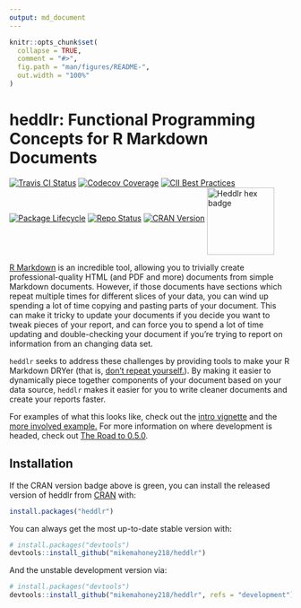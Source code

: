 ```yaml
---
output: md_document
---
```


<!-- README.md is generated from README.Rmd. Please edit that file -->

```r
knitr::opts_chunk$set(
  collapse = TRUE,
  comment = "#>",
  fig.path = "man/figures/README-",
  out.width = "100%"
)
```

# heddlr: Functional Programming Concepts for R Markdown Documents

<!-- badges: start -->
[![Travis CI Status](https://travis-ci.com/mikemahoney218/heddlr.svg?branch=master)](https://travis-ci.com/mikemahoney218/heddlr)
[![Codecov Coverage](https://codecov.io/gh/mikemahoney218/heddlr/branch/master/graph/badge.svg)](https://codecov.io/gh/mikemahoney218/heddlr?branch=master)
[![CII Best Practices](https://bestpractices.coreinfrastructure.org/projects/3535/badge)](https://bestpractices.coreinfrastructure.org/projects/3535)
[![Package Lifecycle](https://img.shields.io/badge/lifecycle-maturing-blue.svg)](https://www.tidyverse.org/lifecycle/)
[![Repo Status](https://www.repostatus.org/badges/latest/active.svg)](repostatus.org)
[![CRAN Version](https://www.r-pkg.org/badges/version/heddlr)](https://cran.r-project.org/web/packages/heddlr)
<!-- badges: end -->
<img src="man/figures/heddlr-badge.png" alt="Heddlr hex badge" width = 120px align = "middle">

[R Markdown](https://github.com/rstudio/rmarkdown) is an incredible tool, 
allowing you to trivially create professional-quality HTML (and PDF and more)
documents from simple Markdown documents. However, if those documents have 
sections which repeat multiple times for different slices of your data, you 
can wind up spending a lot of time copying and pasting parts of your document.
This can make it tricky to update your documents if you decide you want to 
tweak pieces of your report, and can force you to spend a lot of time updating
and double-checking your document if you're trying to report on information 
from an changing data set.

`heddlr` seeks to address these challenges by providing tools to make your 
R Markdown DRYer (that is, 
[don't repeat yourself.](https://r4ds.had.co.nz/functions.html#when-should-you-write-a-function)).
By making it easier to dynamically piece together components of your document
based on your data source, `heddlr` makes it easier for you to write cleaner 
documents and create your reports faster.

For examples of what this looks like, check out the 
[intro vignette](https://mikemahoney218.github.io/heddlr/articles/modular-reporting-with-heddlr.html) 
and the [more involved example.](https://mikemahoney218.github.io/heddlr/flights-example/flexdashboards-with-heddlr.html) 
For more information on where development is headed, check out 
[The Road to 0.5.0](https://github.com/mikemahoney218/heddlr/issues/1). 

## Installation

If the CRAN version badge above is green, you can install the released version 
of heddlr from [CRAN](https://CRAN.R-project.org) with:

``` r
install.packages("heddlr")
```

You can always get the most up-to-date stable version with:

``` r
# install.packages("devtools")
devtools::install_github("mikemahoney218/heddlr")
```

And the unstable development version via:

``` r
# install.packages("devtools")
devtools::install_github("mikemahoney218/heddlr", refs = "development")
```
